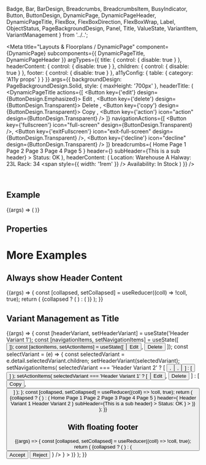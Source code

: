   Badge,
  Bar,
  BarDesign,
  Breadcrumbs,
  BreadcrumbsItem,
  BusyIndicator,
  Button,
  ButtonDesign,
  DynamicPage,
  DynamicPageHeader,
  DynamicPageTitle,
  FlexBox,
  FlexBoxDirection,
  FlexBoxWrap,
  Label,
  ObjectStatus,
  PageBackgroundDesign,
  Panel,
  Title,
  ValueState,
  VariantItem,
  VariantManagement
} from '../..';

<Meta
  title="Layouts & Floorplans / DynamicPage"
  component={DynamicPage}
  subcomponents={{ DynamicPageTitle, DynamicPageHeader }}
  argTypes={{
    title: {
      control: { disable: true }
    },
    headerContent: {
      control: { disable: true }
    },
    children: {
      control: { disable: true }
    },
    footer: {
      control: { disable: true }
    },
    a11yConfig: { table: { category: 'A11y props' } }
  }}
  args={{
    backgroundDesign: PageBackgroundDesign.Solid,
    style: { maxHeight: '700px' },
    headerTitle: (
      <DynamicPageTitle
        actions={[
          <Button key={'edit'} design={ButtonDesign.Emphasized}>
            Edit
          </Button>,
          <Button key={'delete'} design={ButtonDesign.Transparent}>
            Delete
          </Button>,
          <Button key={'copy'} design={ButtonDesign.Transparent}>
            Copy
          </Button>,
          <Button key={'action'} icon="action" design={ButtonDesign.Transparent} />
        ]}
        navigationActions={[
          <Button key={'fullscreen'} icon="full-screen" design={ButtonDesign.Transparent} />,
          <Button key={'exitFullscreen'} icon="exit-full-screen" design={ButtonDesign.Transparent} />,
          <Button key={'decline'} icon="decline" design={ButtonDesign.Transparent} />
        ]}
        breadcrumbs={
          <Breadcrumbs>
            <BreadcrumbsItem>Home</BreadcrumbsItem>
            <BreadcrumbsItem>Page 1</BreadcrumbsItem>
            <BreadcrumbsItem>Page 2</BreadcrumbsItem>
            <BreadcrumbsItem>Page 3</BreadcrumbsItem>
            <BreadcrumbsItem>Page 4</BreadcrumbsItem>
            <BreadcrumbsItem>Page 5</BreadcrumbsItem>
          </Breadcrumbs>
        }
        header={<Title>Header Title</Title>}
        subHeader={<Label>This is a sub header</Label>}
      >
        <Badge>Status: OK</Badge>
      </DynamicPageTitle>
    ),
    headerContent: (
      <DynamicPageHeader>
        <FlexBox wrap={FlexBoxWrap.Wrap}>
          <FlexBox direction={FlexBoxDirection.Column}>
            <Label>Location: Warehouse A</Label>
            <Label>Halway: 23L</Label>
            <Label>Rack: 34</Label>
          </FlexBox>
          <span style={{ width: '1rem' }} />
          <FlexBox direction={FlexBoxDirection.Column}>
            <Label>Availability:</Label>
            <ObjectStatus state={ValueState.Success}>In Stock</ObjectStatus>
          </FlexBox>
        </FlexBox>
      </DynamicPageHeader>
    )
  }}
/>

<DocsHeader />

<br />

## Example

<Canvas>
  <Story name="Default">
    {(args) => (
      <DynamicPage {...args}>
        <ProductsTable />
      </DynamicPage>
    )}
  </Story>
</Canvas>

## Properties

<ArgsTable story="." />

# More Examples

## Always show Header Content

<Canvas>
  <Story
    name="Always show header content"
    args={{ alwaysShowContentHeader: true, showHideHeaderButton: true, headerContentPinnable: true }}
  >
    {(args) => {
      const [collapsed, setCollapsed] = useReducer((coll) => !coll, true);
      return (
        <Panel collapsed={collapsed} onToggle={setCollapsed} headerText="Display DynamicPage with fixed header.">
          {collapsed ? (
            <BusyIndicator active style={{ width: '100%' }}>
              <span style={{ height: '700px' }} />
            </BusyIndicator>
          ) : (
            <DynamicPage {...args}>
              <ProductsTable />
            </DynamicPage>
          )}
        </Panel>
      );
    }}
  </Story>
</Canvas>

## Variant Management as Title

<Canvas>
  <Story name="with Variants">
    {(args) => {
      const [headerVariant, setHeaderVariant] = useState('Header Variant 1');
      const [navigationItems, setNavigationItems] = useState([
        <Button key={'decline'} icon="decline" design={ButtonDesign.Transparent} />
      ]);
      const [actionItems, setActionItems] = useState([
        <Button key={'edit'} design={ButtonDesign.Emphasized}>
          Edit
        </Button>,
        <Button key={'delete'} design={ButtonDesign.Transparent}>
          Delete
        </Button>
      ]);
      const selectVariant = (e) => {
        const selectedVariant = e.detail.selectedVariant.children;
        setHeaderVariant(selectedVariant);
        setNavigationItems(
          selectedVariant === 'Header Variant 2'
            ? [
                <Button key={'fullscreen'} icon="full-screen" design={ButtonDesign.Transparent} />,
                <Button key={'exitFullscreen'} icon="exit-full-screen" design={ButtonDesign.Transparent} />,
                <Button key={'decline'} icon="decline" design={ButtonDesign.Transparent} />
              ]
            : [<Button key={'decline'} icon="decline" design={ButtonDesign.Transparent} />]
        );
        setActionItems(
          selectedVariant === 'Header Variant 1'
            ? [
                <Button key={'edit'} design={ButtonDesign.Emphasized}>
                  Edit
                </Button>,
                <Button key={'delete'} design={ButtonDesign.Transparent}>
                  Delete
                </Button>
              ]
            : [
                <Button key={'copy'} design={ButtonDesign.Transparent}>
                  Copy
                </Button>,
                <Button key={'action'} icon="action" design={ButtonDesign.Transparent} />
              ]
        );
      };
      const [collapsed, setCollapsed] = useReducer((coll) => !coll, true);
      return (
        <Panel collapsed={collapsed} onToggle={setCollapsed} headerText="Display DynamicPage with Variants">
          {collapsed ? (
            <BusyIndicator active style={{ width: '100%' }}>
              <span style={{ height: '700px' }} />
            </BusyIndicator>
          ) : (
            <DynamicPage
              {...args}
              headerTitle={
                <DynamicPageTitle
                  actions={actionItems}
                  navigationActions={navigationItems}
                  breadcrumbs={
                    <Breadcrumbs>
                      <BreadcrumbsItem>Home</BreadcrumbsItem>
                      <BreadcrumbsItem>Page 1</BreadcrumbsItem>
                      <BreadcrumbsItem>Page 2</BreadcrumbsItem>
                      <BreadcrumbsItem>Page 3</BreadcrumbsItem>
                      <BreadcrumbsItem>Page 4</BreadcrumbsItem>
                      <BreadcrumbsItem>Page 5</BreadcrumbsItem>
                    </Breadcrumbs>
                  }
                  header={
                    <VariantManagement onSelect={selectVariant}>
                      <VariantItem selected={headerVariant === 'Header Variant 1'}>Header Variant 1</VariantItem>
                      <VariantItem selected={headerVariant === 'Header Variant 2'}>Header Variant 2</VariantItem>
                    </VariantManagement>
                  }
                  subHeader={<Label>This is a sub header</Label>}
                >
                  <Badge>Status: OK</Badge>
                </DynamicPageTitle>
              }
            >
              <ProductsTable />
            </DynamicPage>
          )}
        </Panel>
      );
    }}
  </Story>
</Canvas>

## With floating footer

<Canvas>
  <Story name="with floating footer">
    {(args) => {
      const [collapsed, setCollapsed] = useReducer((coll) => !coll, true);
      return (
        <Panel collapsed={collapsed} onToggle={setCollapsed} headerText="Display DynamicPage with floating footer">
          {collapsed ? (
            <BusyIndicator active style={{ width: '100%' }}>
              <span style={{ height: '700px' }} />
            </BusyIndicator>
          ) : (
            <DynamicPage
              {...args}
              footer={
                <Bar
                  design={BarDesign.FloatingFooter}
                  endContent={
                    <>
                      <Button design={ButtonDesign.Positive}>Accept</Button>
                      <Button design={ButtonDesign.Negative}>Reject</Button>
                    </>
                  }
                />
              }
            >
              <ProductsTable />
            </DynamicPage>
          )}
        </Panel>
      );
    }}
  </Story>
</Canvas>

<Footer />

